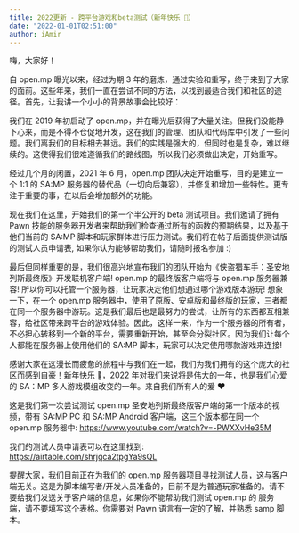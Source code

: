 ```yaml
---
title: 2022更新 - 跨平台游戏和beta测试（新年快乐 🎉）
date: "2022-01-01T02:51:00"
author: iAmir
---
```


嗨，大家好！

自 open.mp 曝光以来，经过为期 3 年的磨炼，通过实验和重写，终于来到了大家的面前。这些年来，我们一直在尝试不同的方法，以找到最适合我们和社区的途径。首先，让我讲一个小小的背景故事会比较好：

我们在 2019 年初启动了 open.mp，并在曝光后获得了大量关注。但我们没能静下心来，而是不得不仓促地开发，这在我们的管理、团队和代码库中引发了一些问题。我们离我们的目标相去甚远。我们的实践是强大的，但同时也是复杂，难以继续的。这使得我们很难遵循我们的路线图，所以我们必须做出决定，开始重写。

经过几个月的闲置，2021 年 6 月，open.mp 团队决定开始重写，目的是建立一个 1:1 的 SA:MP 服务器的替代品（一切向后兼容），并修复和增加一些特性。更专注于重要的事，在以后会增加额外的功能。

现在我们在这里，开始我们的第一个半公开的 beta 测试项目。我们邀请了拥有 Pawn 技能的服务器开发者来帮助我们检查通过所有的函数的预期结果，以及基于他们当前的 SA:MP 脚本和玩家群体进行压力测试。我们将在帖子后面提供测试版的测试人员申请表, 如果你认为能够帮助我们，请随时报名参加 :)

最后但同样重要的是，我们很高兴地宣布我们的团队开始为《侠盗猎车手：圣安地列斯最终版》开发联机客户端! open.mp 的最终版客户端将与 open.mp 服务器兼容! 所以你可以托管一个服务器，让玩家决定他们想通过哪个游戏版本游玩! 想象一下，在一个 open.mp 服务器中，使用了原版、安卓版和最终版的玩家，三者都在同一个服务器中游玩。这是我们最后也是最努力的尝试，让所有的东西都互相兼容，给社区带来跨平台的游戏体验。因此，这样一来，作为一个服务器的所有者，不必担心转移到一个新的平台，需要重新开始，甚至会分裂社区。因为我们让每个人都能在服务器上使用他们的 SA:MP 脚本，玩家可以决定使用哪款游戏来连接!

感谢大家在这漫长而疲惫的旅程中与我们在一起，我们为我们拥有的这个庞大的社区而感到自豪！新年快乐 🎉，2022 年对我们来说将是伟大的一年，也是我们心爱的 SA：MP 多人游戏模组改变的一年。来自我们所有人的爱 ❤️

这是我们第一次尝试测试 open.mp 圣安地列斯最终版客户端的第一个版本的视频，带有 SA:MP PC 和 SA:MP Android 客户端，这三个版本都在同一个 open.mp 服务器中: https://www.youtube.com/watch?v=-PWXXvHe35M

我们的测试人员申请表可以在这里找到: https://airtable.com/shrjqca2tpgYa9sQL

提醒大家，我们目前正在为我们的 open.mp 服务器项目寻找测试人员，这与客户端无关。这是为脚本编写者/开发人员准备的，目前不是为普通玩家准备的。请不要给我们发送关于客户端的信息，如果你不能帮助我们测试 open.mp 的 服务端，请不要填写这个表格。你需要对 Pawn 语言有一定的了解，并熟悉 samp 脚本。
